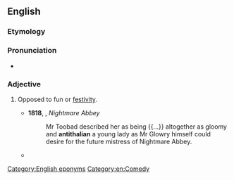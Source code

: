 ==English==

===Etymology===
{{prefix|en|anti|thalian}}

===Pronunciation===
* {{IPA|en|/æn.tɪˈθeɪ.li.ən/}}

===Adjective===
{{en-adj}}

# {{lb|en|formal}} Opposed to fun or [[festivity]].
#* '''1818''', {{w|Thomas Love Peacock}}, ''Nightmare Abbey''
#*: Mr Toobad described her as being {{...}} altogether as gloomy and '''antithalian''' a young lady as Mr Glowry himself could desire for the future mistress of Nightmare Abbey.
#* {{quote-book|en|year=1990|author=Houchang E. Chehabi|title=Iranian Politics and Religious Modernism: The Liberation Movement of Iran Under the Shah and Khomeini|pageurl=https://books.google.ie/books?id=JJEIQbUnGyYC&pg=PA82|page=82|publisher=I.B.Tauris|isbn=1850431981
|passage=an ascetic component that has caused many postrevolutionary societies, whatever their ideology, to become so unspeakably '''antithalian''' after the initial period of creative euphoria is over.}}

[[Category:English eponyms]]
[[Category:en:Comedy]]